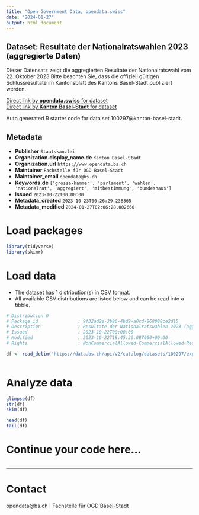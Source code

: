 ```yaml
---
title: "Open Government Data, opendata.swiss"
date: "2024-01-27"
output: html_document
---
```


## Dataset: Resultate der Nationalratswahlen 2023 (aggregierte Daten)

Dieser Datensatz zeigt die aggregierten Resultate der Nationalratswahl vom 22. Oktober 2023.Bitte beachten Sie, dass die offiziell gültigen Schlussresultate im Kantonsblatt des Kantons Basel-Stadt publiziert werden.

[Direct link by **opendata.swiss** for dataset](https://opendata.swiss/de/dataset/resultate-der-nationalratswahlen-2023-aggregierte-daten)<br>
[Direct link by **Kanton Basel-Stadt** for dataset](https://data.bs.ch/explore/dataset/100297/)

Auto generated R starter code for data set 100297@kanton-basel-stadt.

## Metadata

- **Publisher** `Staatskanzlei`
- **Organization.display_name.de** `Kanton Basel-Stadt`
- **Organization.url** `https://www.opendata.bs.ch`
- **Maintainer** `Fachstelle für OGD Basel-Stadt`
- **Maintainer_email** `opendata@bs.ch`
- **Keywords.de** `['grosse-kammer', 'parlament', 'wahlen', 'nationalrat', 'aggregiert', 'mitbestimmung', 'bundeshaus']`
- **Issued** `2023-10-22T00:00:00`
- **Metadata_created** `2023-10-23T00:26:29.238565`
- **Metadata_modified** `2024-01-27T02:06:28.002660`


# Load packages

```r

library(tidyverse)
library(skimr)

```

# Load data

-   The dataset has 1 distribution(s) in CSV format.
-   All available CSV distributions are listed below and can be read into a tibble.

```r

# Distribution 0
# Package_id               : 9f32ad2e-3b96-4bd9-a0cd-868088ce2d15
# Description              : Resultate der Nationalratswahlen 2023 (aggregierte Daten) (csv)
# Issued                   : 2023-10-22T00:00:00
# Modified                 : 2023-10-22T18:45:36.087000+00:00
# Rights                   : NonCommercialAllowed-CommercialAllowed-ReferenceRequired

df <- read_delim('https://data.bs.ch/api/v2/catalog/datasets/100297/exports/csv')



```

# Analyze data

```r

glimpse(df)
str(df)
skim(df)

head(df)
tail(df)

```

# Continue your code here...

```r

```

------------------------------------------------------------------------

# Contact

opendata@bs.ch | Fachstelle für OGD Basel-Stadt
